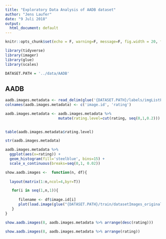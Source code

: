 ```yaml
---
title: "Exploratory Data Analysis of AADB dataset"
author: "Jens Laufer"
date: "9 Juli 2018"
output:
  html_document: default
---
```


```r
knitr::opts_chunk$set(echo = F, warning=F, message=F, fig.width = 20, fig.height = 10)
```

```r
library(tidyverse)
library(imager)
library(glue)
library(scales)
```

```r
DATASET.PATH = '../data/AADB'
```

## AADB

```r
aadb.images.metadata <- read_delim(glue('{DATASET.PATH}/labels/imgListFiles_label/imgListTrainRegression_score.txt'), delim=" ", col_names = F)
colnames(aadb.images.metadata) <- c('image.id', 'rating')

aadb.images.metadata <- aadb.images.metadata %>%
                        mutate(rating.level=cut(rating, seq(0,1,0.2)))
           
```

```r
table(aadb.images.metadata$rating.level)
```


```r
str(aadb.images.metadata)

```


```r
aadb.images.metadata %>%
  ggplot(aes(x=rating)) +
  geom_histogram(fill='steelblue', bins=15) +
  scale_x_continuous(breaks=seq(0,1, 0.02))
```

```r
show.aadb.images <-  function(n, df){
  
  layout(matrix(1:n,ncol=4,byr=T))

   for(i in seq(1,n,1)){
     
      filename <- df$image.id[i]
      plot(load.image(glue("{DATASET.PATH}/train/datasetImages_originalSize/{filename}")))
   }
}
```

```r
show.aadb.images(8, aadb.images.metadata %>% arrange(desc(rating)))
```



```r

show.aadb.images(8, aadb.images.metadata %>% arrange(rating))
```





